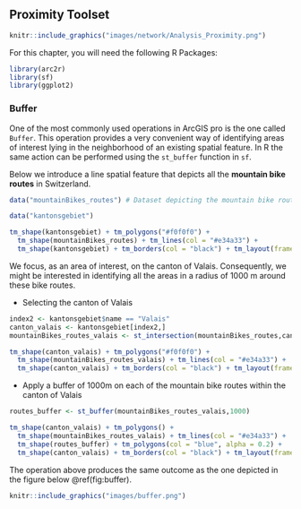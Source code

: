 ## Proximity Toolset {#proximity-toolset}


```r
knitr::include_graphics("images/network/Analysis_Proximity.png")
```

For this chapter, you will need the following R Packages:
```r
library(arc2r)
library(sf)
library(ggplot2)
```


### Buffer

One of the most commonly used operations in ArcGIS pro is the one called `Buffer`. This operation provides a very convenient way of identifying areas of interest lying in the neighborhood of an existing spatial feature. In R the same action can be performed using the `st_buffer` function in `sf`. 

Below we introduce a line spatial feature that depicts all the __mountain bike routes__ in Switzerland.

<!--
/ todo: replcace this with arc2r/arc2r
/  assignees: KimboGilda
--> 

```r
data("mountainBikes_routes") # Dataset depicting the mountain bike routes in Switzerland

data("kantonsgebiet")
```

```r
tm_shape(kantonsgebiet) + tm_polygons("#f0f0f0") + 
  tm_shape(mountainBikes_routes) + tm_lines(col = "#e34a33") + 
  tm_shape(kantonsgebiet) + tm_borders(col = "black") + tm_layout(frame = F)
```

We focus, as an area of interest, on the canton of Valais. Consequently, we might be interested in identifying all the areas in a radius of 1000 m around these bike routes.

- Selecting the canton of Valais

```r
index2 <- kantonsgebiet$name == "Valais"
canton_valais <- kantonsgebiet[index2,]
mountainBikes_routes_valais <- st_intersection(mountainBikes_routes,canton_valais)

tm_shape(canton_valais) + tm_polygons("#f0f0f0") + 
  tm_shape(mountainBikes_routes_valais) + tm_lines(col = "#e34a33") + 
  tm_shape(canton_valais) + tm_borders(col = "black") + tm_layout(frame = F)
```

- Apply a buffer of 1000m on each of the mountain bike routes within the canton of Valais

```r
routes_buffer <- st_buffer(mountainBikes_routes_valais,1000)

tm_shape(canton_valais) + tm_polygons() + 
  tm_shape(mountainBikes_routes_valais) + tm_lines(col = "#e34a33") +
  tm_shape(routes_buffer) + tm_polygons(col = "blue", alpha = 0.2) + 
  tm_shape(canton_valais) + tm_borders(col = "black") + tm_layout(frame = F)
```


The operation above produces the same outcome as the one depicted in the figure below \@ref(fig:buffer).

```r
knitr::include_graphics("images/buffer.png")
```
